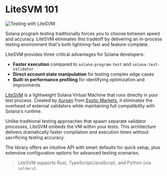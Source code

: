 
# LiteSVM 101

![Testing with LiteSVM](/graphics/course-banners/testing-with-litesvm.png)

Solana program testing traditionally forces you to choose between speed and accuracy. LiteSVM eliminates this tradeoff by delivering an in-process testing environment that's both lightning-fast and feature-complete.

LiteSVM provides three critical advantages for Solana developers:
- **Faster execution** compared to `solana-program-test` and `solana-test-validator`
- **Direct account state manipulation** for testing complex edge cases
- **Built-in performance profiling** for identifying optimization and improvments

<ArticleSection name="What is LiteSVM" id="what-is-litesvm" level="h2" />

[LiteSVM](https://github.com/LiteSVM/litesvm) is a lightweight Solana Virtual Machine that runs directly in your test process. Created by [Aursen](https://x.com/exoaursen) from [Exotic Markets](https://x.com/exotic_markets_), it eliminates the overhead of external validators while maintaining full compatibility with Solana's runtime.

Unlike traditional testing approaches that spawn separate validator processes, LiteSVM embeds the VM within your tests. This architecture delivers dramatically faster compilation and execution times without sacrificing testing accuracy.

The library offers an intuitive API with smart defaults for quick setup, plus extensive configuration options for advanced testing scenarios. 

> LiteSVM supports Rust, TypeScript/JavaScript, and Python (via `solders`).